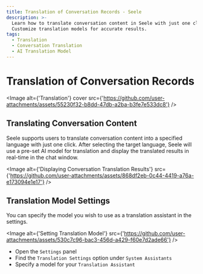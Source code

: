 ```yaml
---
title: Translation of Conversation Records - Seele
description: >-
  Learn how to translate conversation content in Seele with just one click.
  Customize translation models for accurate results.
tags:
  - Translation
  - Conversation Translation
  - AI Translation Model
---
```


# Translation of Conversation Records

<Image
  alt={'Translation'}
  cover
  src={'https://github.com/user-attachments/assets/55230f32-b8dd-47db-a2ba-b3fe7e533dc8'}
/>

## Translating Conversation Content

Seele supports users to translate conversation content into a specified language with just one click. After selecting the target language, Seele will use a pre-set AI model for translation and display the translated results in real-time in the chat window.

<Image
  alt={'Displaying Conversation Translation Results'}
  src={'https://github.com/user-attachments/assets/868df2eb-0c44-4419-a76a-e173094e1e17'}
/>

## Translation Model Settings

You can specify the model you wish to use as a translation assistant in the settings.

<Image
  alt={'Setting Translation Model'}
  src={'https://github.com/user-attachments/assets/530c7c96-bac3-456d-a429-f60e7d2ade66'}
/>

- Open the `Settings` panel
- Find the `Translation Settings` option under `System Assistants`
- Specify a model for your `Translation Assistant`
